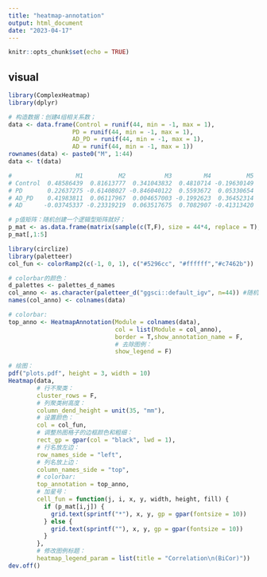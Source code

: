 ```yaml
---
title: "heatmap-annotation"
output: html_document
date: "2023-04-17"
---
```


```r
knitr::opts_chunk$set(echo = TRUE)
```

## visual
```r
library(ComplexHeatmap)
library(dplyr)

# 构造数据：创建4组相关系数；
data <- data.frame(Control = runif(44, min = -1, max = 1),
                  PD = runif(44, min = -1, max = 1),
                  AD_PD = runif(44, min = -1, max = 1),
                  AD = runif(44, min = -1, max = 1))
rownames(data) <- paste0("M", 1:44)
data <- t(data)

#                  M1          M2           M3         M4          M5
# Control  0.48586439  0.81613777  0.341043832  0.4810714 -0.19630149
# PD       0.22637275 -0.61408027 -0.846040122  0.5593672  0.05330654
# AD_PD    0.41983811  0.06117967  0.004657003 -0.1992623  0.36452314
# AD      -0.03745337 -0.23319219  0.063517675  0.7082907 -0.41313420

# p值矩阵：随机创建一个逻辑型矩阵就好；
p_mat <- as.data.frame(matrix(sample(c(T,F), size = 44*4, replace = T), 4, 44))
p_mat[,1:5]
```

```r
library(circlize)
library(paletteer)
col_fun <- colorRamp2(c(-1, 0, 1), c("#5296cc", "#ffffff","#c7462b"))

# colorbar的颜色：
d_palettes <- palettes_d_names
col_anno <- as.character(paletteer_d("ggsci::default_igv", n=44)) #随机选一个查看
names(col_anno) <- colnames(data)

# colorbar:
top_anno <- HeatmapAnnotation(Module = colnames(data),
                              col = list(Module = col_anno),
                              border = T,show_annotation_name = F,
                              # 去除图例：
                              show_legend = F)

# 绘图：
pdf("plots.pdf", height = 3, width = 10)
Heatmap(data,
        # 行不聚类：
        cluster_rows = F,
        # 列聚类树高度：
        column_dend_height = unit(35, "mm"),
        # 设置颜色：
        col = col_fun,
        # 调整热图格子的边框颜色和粗细：
        rect_gp = gpar(col = "black", lwd = 1),
        # 行名放左边：
        row_names_side = "left",
        # 列名放上边：
        column_names_side = "top",
        # colorbar:
        top_annotation = top_anno,
        # 加星号：
        cell_fun = function(j, i, x, y, width, height, fill) {
          if (p_mat[i,j]) {
            grid.text(sprintf("*"), x, y, gp = gpar(fontsize = 10))
          } else {
            grid.text(sprintf(""), x, y, gp = gpar(fontsize = 10))
          }
        },
        # 修改图例标题：
        heatmap_legend_param = list(title = "Correlation\n(BiCor)"))
dev.off()
```

